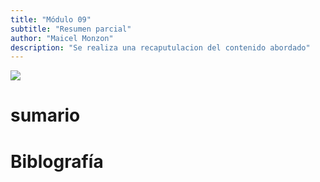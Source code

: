 ```yaml
---
title: "Módulo 09"
subtitle: "Resumen parcial"
author: "Maicel Monzon"
description: "Se realiza una recaputulacion del contenido abordado"
---
```


![](/static/images/modulo09.png){fig-align="center"}

# sumario


# Biblografía